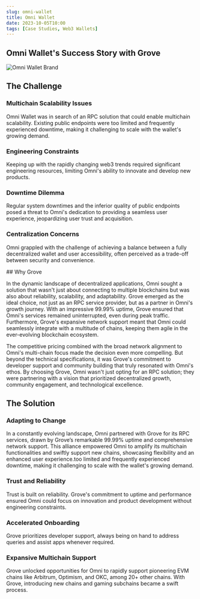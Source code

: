 ```yaml
---
slug: omni-wallet
title: Omni Wallet
date: 2023-10-05T10:00
tags: [Case Studies, Web3 Wallets]
---
```



## Omni Wallet's Success Story with Grove

![Omni Wallet Brand](./omni-wallet-brand.png)

## The Challenge

### Multichain Scalability Issues

Omni Wallet was in search of an RPC solution that could enable multichain scalability. Existing public endpoints were too limited and frequently experienced downtime, making it challenging to scale with the wallet's growing demand.

<!-- truncate -->

### Engineering Constraints

Keeping up with the rapidly changing web3 trends required significant engineering resources, limiting Omni's ability to innovate and develop new products.

### Downtime Dilemma

Regular system downtimes and the inferior quality of public endpoints posed a threat to Omni's dedication to providing a seamless user experience, jeopardizing user trust and acquisition.

### Centralization Concerns

Omni grappled with the challenge of achieving a balance between a fully decentralized wallet and user accessibility, often perceived as a trade-off between security and convenience.

<Card>
## Why Grove

In the dynamic landscape of decentralized applications, Omni sought a solution that
wasn't just about connecting to multiple blockchains but was also about reliability,
scalability, and adaptability. Grove emerged as the ideal choice, not just as an RPC
service provider, but as a partner in Omni's growth journey. With an impressive 99.99%
uptime, Grove ensured that Omni's services remained uninterrupted, even during peak
traffic. Furthermore, Grove's expansive network support meant that Omni could
seamlessly integrate with a multitude of chains, keeping them agile in the
ever-evolving blockchain ecosystem.

The competitive pricing combined with the broad network alignment to Omni's
multi-chain focus made the decision even more compelling. But beyond the technical
specifications, it was Grove's commitment to developer support and community building
that truly resonated with Omni's ethos. By choosing Grove, Omni wasn't just opting for
an RPC solution; they were partnering with a vision that prioritized decentralized
growth, community engagement, and technological excellence.

</Card>

## The Solution

### Adapting to Change

In a constantly evolving landscape, Omni partnered with Grove for its RPC services, drawn by Grove’s remarkable 99.99% uptime and comprehensive network support. This alliance empowered Omni to amplify its multichain functionalities and swiftly support new chains, showcasing flexibility and an enhanced user experience.too limited and frequently experienced downtime, making it challenging to scale with the wallet's growing demand.

### Trust and Reliability

Trust is built on reliability. Grove's commitment to uptime and performance ensured Omni could focus on innovation and product development without engineering constraints.

### Accelerated Onboarding

Grove prioritizes developer support, always being on hand to address queries and assist apps whenever required.

### Expansive Multichain Support

Grove unlocked opportunities for Omni to rapidly support pioneering EVM chains like Arbitrum, Optimism, and OKC, among 20+ other chains. With Grove, introducing new chains and gaming subchains became a swift process.

<SectionCTA />